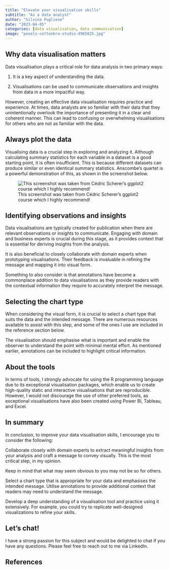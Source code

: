 ```yaml
---
title: "Elevate your visualisation skills"
subtitle: "As a data analyst"
author: "Silvina Pugliese"
date: "2023-04-05"
categories: [data visualisation, data communication]
image: "pexels-cottonbro-studio-4965825.jpg"
---
```


## Why data visualisation matters

Data visualisation plays a critical role for data analysis in two primary ways:

1) It is a key aspect of understanding the data.

2) Visualisations can be used to communicate observations and insights from data in a more impactful way. 

However, creating an effective data visualisation requires practice and experience. At times, data analysts are so familiar with their data that they unintentionally overlook the importance of presenting it in a clear and coherent manner. This can lead to confusing or overwhelming visualisations for others who are not as familiar with the data.

## Always plot the data

Visualising data is a crucial step in exploring and analyzing it. Although calculating summary statistics for each variable in a dataset is a good starting point, it is often insufficient. This is because different datasets can produce similar or even identical summary statistics. Anscombe's quartet is a powerful demonstration of this, as shown in the screenshot below.

![This screenshot was taken from Cédric Scherer's ggplot2 course which I highly recommend!](anscombe.png)

## Identifying observations and insights

Data visualisations are typically created for publication when there are relevant observations or insights to communicate. Engaging with domain and business experts is crucial during this stage, as it provides context that is essential for deriving insights from the analysis.

It is also beneficial to closely collaborate with domain experts when prototyping visualisations. Their feedback is invaluable in refining the message and mapping it into visual form.

Something to also consider is that annotations have become a commonplace addition to data visualisations as they provide readers with the contextual information they require to accurately interpret the message.

## Selecting the chart type

When considering the visual form, it is crucial to select a chart type that suits the data and the intended message. There are numerous resources available to assist with this step, and some of the ones I use are included in the reference section below. 

The visualisation should emphasise what is important and enable the observer to understand the point with minimal mental effort. As mentioned earlier, annotations can be included to highlight critical information.

## About the tools

In terms of tools, I strongly advocate for using the R programming language due to its exceptional visualisation packages, which enable us to create high-quality static and interactive visualisations that are reproducible. However, I would not discourage the use of other preferred tools, as exceptional visualisations have also been created using Power BI, Tableau, and Excel.

## In summary

In conclusion, to improve your data visualisation skills, I encourage you to consider the following:

Collaborate closely with domain experts to extract meaningful insights from your analysis and craft a message to convey visually. This is the most critical step, in my opinion.

Keep in mind that what may seem obvious to you may not be so for others.

Select a chart type that is appropriate for your data and emphasises the intended message. Utilise annotations to provide additional context that readers may need to understand the message.

Develop a deep understanding of a visualisation tool and practice using it extensively. For example, you could try to replicate well-designed visualizations to refine your skills.

## Let's chat!

I have a strong passion for this subject and would be delighted to chat if you have any questions. Please feel free to reach out to me via LinkedIn.

## References


